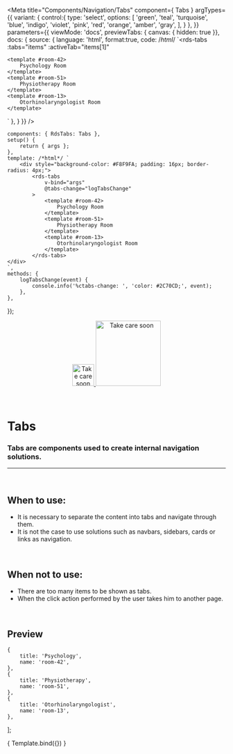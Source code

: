 
<Meta
	title="Components/Navigation/Tabs"
	component={ Tabs }
	argTypes={{
		variant: {
			control:{
				type: 'select',
				options: [
					'green',
					'teal',
					'turquoise',
					'blue',
					'indigo',
					'violet',
					'pink',
					'red',
					'orange',
					'amber',
					'gray',
				],
			}
		},
	}}
	parameters={{
		viewMode: 'docs',
		previewTabs: { canvas: { hidden: true }},
		docs: {
			source: {
				language: 'html',
				format:true,
				code: /*html*/
`<rds-tabs
	:tabs="items"
	:activeTab="items[1]"
>
	<template #room-42>
		Psychology Room
	</template>
	<template #room-51>
		Physiotherapy Room
	</template>
	<template #room-13>
		Otorhinolaryngologist Room
	</template>
</rds-tabs>`
			},
		}
	}}
/>

	components: { RdsTabs: Tabs },
	setup() {
		return { args };
	},
	template: /*html*/ `
		<div style="background-color: #F8F9FA; padding: 16px; border-radius: 4px;">
			<rds-tabs
				v-bind="args"
				@tabs-change="logTabsChange"
			>
				<template #room-42>
					Psychology Room
				</template>
				<template #room-51>
					Physiotherapy Room
				</template>
				<template #room-13>
					Otorhinolaryngologist Room
				</template>
			</rds-tabs>
	</div>
	`,
	methods: {
		logTabsChange(event) {
			console.info('%ctabs-change: ', 'color: #2C70CD;', event);
		},
	},
});

<div align="center" style={{display: 'flex'}}>
    <a href="https://rahulaher.netlify.app">
        <img src="https://rahulaher.netlify.app/img/logo/glyph-black-colored.svg" alt="Take care soon" width="50" />
        <img src="https://rahulaher.netlify.app/img/logo/word-black-colored.svg" alt="Take care soon" width="150" />
    </a>
</div>

<br />
<br />

# Tabs

### Tabs are components used to create internal navigation solutions.
---
<br />

## When to use:
- It is necessary to separate the content into tabs and navigate through them.
- It is not the case to use solutions such as navbars, sidebars, cards or links as navigation.

<br />

## When not to use:
- There are too many items to be shown as tabs.
- When the click action performed by the user takes him to another page.

<br />

## Preview

	{
		title: 'Psychology',
		name: 'room-42',
	},
	{
		title: 'Physiotherapy',
		name: 'room-51',
	},
	{
		title: 'Otorhinolaryngologist',
		name: 'room-13',
	},
];

<Canvas>
	<Story
		name="Tabs"
		args={{
			tabs: items,
			activeTab: items[1],
		}}
	>
		{ Template.bind({}) }
	</Story>
</Canvas>

<ArgsTable story="Tabs" />